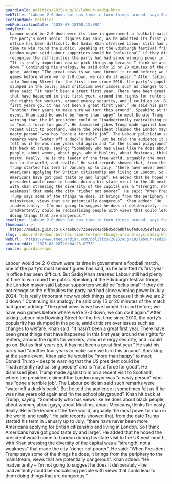 ```yaml
---
guardianId: politics/2025/aug/18/labour-sadiq-khan
webTitle: 'Labour 2-0 down but has time to turn things around, says Sadiq Khan'
sectionName: Politics
webPublicationDate: '2025-08-18T08:12:09Z'
bodyText: >-
  Labour would be 2-0 down were its time in government a football match, one of
  the party’s most senior figures has said, as he admitted its first year in
  office has been difficult. But Sadiq Khan stressed Labour still had plenty of
  time to win round the public. Speaking at the Edinburgh festival fringe, the
  London mayor said Labour supporters would be “delusional” if they did not
  recognise the difficulties the party had had since winning power in July 2024.
  “It is really important now we pick things up because I think we are 2-0
  down.” Continuing his analogy, he said only 15 or 20 minutes of the match had
  gone, adding: “The great news is we have turned it round before; we have won
  games before where we’re 2-0 down, we can do it again.” After taking Labour
  into Downing Street for the first time since 2010, the party’s popularity has
  slumped in the polls, amid criticism over issues such as changes to welfare.
  Khan said: “It hasn’t been a great first year. There have been great things
  that have happened in this first year, around the rights for renters, around
  the rights for workers, around energy security, and I could go on. But as
  first years go, it has not been a great first year.” He said his party had
  “another four years to make sure we turn this around”. Speaking at the same
  event, Khan said he would be “more than happy” to meet Donald Trump – despite
  warning that the US president could be “inadvertently radicalising people” and
  is “not a force for good”. He dismissed jibes Trump made against him on a
  recent visit to Scotland, where the president claimed the London mayor was “a
  nasty person” who has “done a terrible job”. The Labour politician said such
  remarks were “water off a duck’s back”. But he told the audience it sometimes
  felt as if he was nine years old again and “in the school playground”. Khan
  hit back at Trump, saying: “Somebody who has views like he does about black
  people, about women, about gays, about Muslims, about Mexicans, thinks I’m
  nasty. Really. He is the leader of the free world, arguably the most powerful
  man in the world, and really.” He said records showed that, from the date
  Trump started his term in January up to July, “there have never been more
  Americans applying for British citizenship and living in London. So I think
  Americans have got good taste by and large”. He added that he hoped the
  president would come to London during his state visit to the UK next month,
  with Khan stressing the diversity of the capital was a “strength, not a
  weakness” that made the city “richer not poorer”. He said: “When President
  Trump says some of the things he does, it brings from the periphery to the
  mainstream, views that are potentially dangerous”. Khan added: “He
  inadvertently – I’m not going to suggest he does it deliberately – he
  inadvertently could be radicalising people with views that could lead to them
  doing things that are dangerous.”
headline: 'Labour 2-0 down but has time to turn things around, says Sadiq Khan'
thumbnail: >-
  https://media.guim.co.uk/a6b6d7735ee9c42dbb05dda9bfa0f6d0a35e9f18/165_0_4507_3607/500.jpg
slug: labour-2-0-down-but-has-time-to-turn-things-around-says-sadiq-khan
webUrl: 'https://www.theguardian.com/politics/2025/aug/18/labour-sadiq-khan'
generatedAt: '2025-08-28T20:04:23.077Z'
source: guardian-api
---
```

Labour would be 2-0 down were its time in government a football match, one of the party’s most senior figures has said, as he admitted its first year in office has been difficult. But Sadiq Khan stressed Labour still had plenty of time to win round the public. Speaking at the Edinburgh festival fringe, the London mayor said Labour supporters would be “delusional” if they did not recognise the difficulties the party had had since winning power in July 2024. “It is really important now we pick things up because I think we are 2-0 down.” Continuing his analogy, he said only 15 or 20 minutes of the match had gone, adding: “The great news is we have turned it round before; we have won games before where we’re 2-0 down, we can do it again.” After taking Labour into Downing Street for the first time since 2010, the party’s popularity has slumped in the polls, amid criticism over issues such as changes to welfare. Khan said: “It hasn’t been a great first year. There have been great things that have happened in this first year, around the rights for renters, around the rights for workers, around energy security, and I could go on. But as first years go, it has not been a great first year.” He said his party had “another four years to make sure we turn this around”. Speaking at the same event, Khan said he would be “more than happy” to meet Donald Trump – despite warning that the US president could be “inadvertently radicalising people” and is “not a force for good”. He dismissed jibes Trump made against him on a recent visit to Scotland, where the president claimed the London mayor was “a nasty person” who has “done a terrible job”. The Labour politician said such remarks were “water off a duck’s back”. But he told the audience it sometimes felt as if he was nine years old again and “in the school playground”. Khan hit back at Trump, saying: “Somebody who has views like he does about black people, about women, about gays, about Muslims, about Mexicans, thinks I’m nasty. Really. He is the leader of the free world, arguably the most powerful man in the world, and really.” He said records showed that, from the date Trump started his term in January up to July, “there have never been more Americans applying for British citizenship and living in London. So I think Americans have got good taste by and large”. He added that he hoped the president would come to London during his state visit to the UK next month, with Khan stressing the diversity of the capital was a “strength, not a weakness” that made the city “richer not poorer”. He said: “When President Trump says some of the things he does, it brings from the periphery to the mainstream, views that are potentially dangerous”. Khan added: “He inadvertently – I’m not going to suggest he does it deliberately – he inadvertently could be radicalising people with views that could lead to them doing things that are dangerous.”
